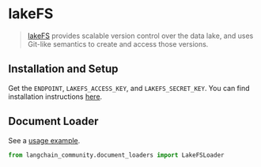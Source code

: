# lakeFS

>[lakeFS](https://docs.lakefs.io/) provides scalable version control over
> the data lake, and uses Git-like semantics to create and access those versions.

## Installation and Setup

Get the `ENDPOINT`, `LAKEFS_ACCESS_KEY`, and `LAKEFS_SECRET_KEY`.
You can find installation instructions [here](https://docs.lakefs.io/quickstart/launch.html).


## Document Loader

See a [usage example](/oss/integrations/document_loaders/lakefs).

```python
from langchain_community.document_loaders import LakeFSLoader
```
